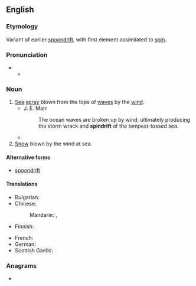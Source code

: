 ==English==

===Etymology===
Variant of earlier [[spoondrift]], with first element assimilated to [[spin]].

===Pronunciation===
* {{IPA|en|/ˈspɪndɹɪft/}}
** {{audio|en|LL-Q1860 (eng)-Vealhurl-spindrift.wav|Audio (UK)}}

===Noun===
{{en-noun|~}}

# [[sea|Sea]] [[spray]] blown from the tops of [[wave]]s by the [[wind]].
#* J. E. Marr
#*: The ocean waves are broken up by wind, ultimately producing the storm wrack and '''spindrift''' of the tempest-tossed sea.
#* {{quote-book|1=en|year=1938|author=Norman Lindsay|authorlink=Norman Lindsay|title=Age of Consent|publisher=Ure Smith|location=Sydney|year_published=1962|page=220|passage=The tide rocks were spouting spray and the wind drove the '''spindrift''' in their faces, and they scrambled awkwardly over and round the rock masses tumbled from the cliff face on the flat ledge at sea-level.}}
# [[snow|Snow]] blown by the wind at sea.

====Alternative forms====
* [[spoondrift]]

====Translations====
{{trans-top|sea spray}}
* Bulgarian: {{t|bg|водни пръски|f-p}}
* Chinese:
*: Mandarin: {{t+|cmn|浪花兒|alt=浪花(兒)|sc=Hani}}, {{t+|cmn|浪花儿|alt=浪花(儿)|tr=lànghuā[r]|sc=Hani}}
* Finnish: {{t|fi|pärske}}
{{trans-mid}}
* French: {{t+|fr|embrun|m}}
* German: {{t+|de|Gischt|f}}
* Scottish Gaelic: {{t|gd|cathadh-mara|m}}
{{trans-bottom}}

===Anagrams===
* {{anagrams|en|a=dfiinprst|driftpins}}